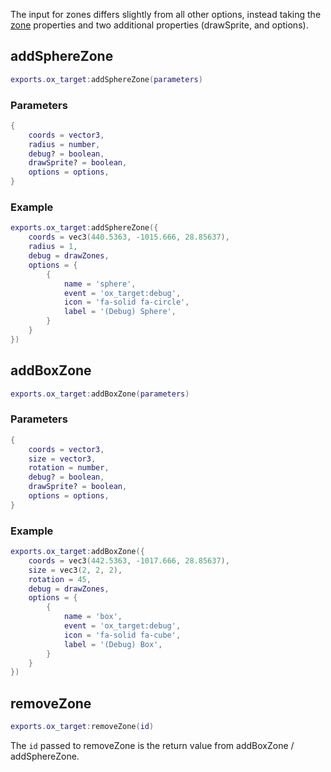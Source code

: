 The input for zones differs slightly from all other options, instead taking the [zone](../../ox_lib/Modules/Zones/Shared.md) properties and two additional properties (drawSprite, and options).

## addSphereZone

```lua
exports.ox_target:addSphereZone(parameters)
```

### Parameters

```lua
{
    coords = vector3,
    radius = number,
    debug? = boolean,
    drawSprite? = boolean,
    options = options,
}
```

### Example

```lua
exports.ox_target:addSphereZone({
    coords = vec3(440.5363, -1015.666, 28.85637),
    radius = 1,
    debug = drawZones,
    options = {
        {
            name = 'sphere',
            event = 'ox_target:debug',
            icon = 'fa-solid fa-circle',
            label = '(Debug) Sphere',
        }
    }
})
```

## addBoxZone

```lua
exports.ox_target:addBoxZone(parameters)
```

### Parameters

```lua
{
    coords = vector3,
    size = vector3,
    rotation = number,
    debug? = boolean,
    drawSprite? = boolean,
    options = options,
}
```

### Example

```lua
exports.ox_target:addBoxZone({
    coords = vec3(442.5363, -1017.666, 28.85637),
    size = vec3(2, 2, 2),
    rotation = 45,
    debug = drawZones,
    options = {
        {
            name = 'box',
            event = 'ox_target:debug',
            icon = 'fa-solid fa-cube',
            label = '(Debug) Box',
        }
    }
})
```

## removeZone

```lua
exports.ox_target:removeZone(id)
```

The `id` passed to removeZone is the return value from addBoxZone / addSphereZone.
